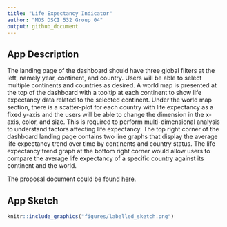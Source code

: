 ```yaml
---
title: "Life Expectancy Indicator"
author: "MDS DSCI 532 Group 04"
output: github_document
---
```


## App Description

The landing page of the dashboard should have three global filters at the left, namely year, continent, and country. Users will be able to select multiple continents and countries as desired. A world map is presented at the top of the dashboard with a tooltip at each continent to show life expectancy data related to the selected continent. Under the world map section, there is a scatter-plot for each country with life expectancy as a fixed y-axis and the users will be able to change the dimension in the x-axis, color, and size. This is required to perform multi-dimensional analysis to understand factors affecting life expectancy. The top right corner of the dashboard landing page contains two line graphs that display the average life expectancy trend over time by continents and country status. The life expectancy trend graph at the bottom right corner would allow users to compare the average life expectancy of a specific country against its continent and the world.

The proposal document could be found [here](https://github.com/UBC-MDS/dsci_532_group_04/blob/main/docs/proposal.md).



## App Sketch

```r
knitr::include_graphics("figures/labelled_sketch.png")
```

